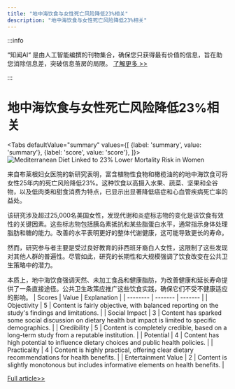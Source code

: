 ```yaml
---
title: "地中海饮食与女性死亡风险降低23%相关"
description: "地中海饮食与女性死亡风险降低23%相关"
---
```



:::info

“知闻AI“ 是由人工智能编撰的刊物集合，确保您只获得最有价值的信息，旨在助您消除信息差，突破信息茧房的局限。  [了解更多 >>](/)

:::

# 地中海饮食与女性死亡风险降低23%相关


<Tabs
	defaultValue="summary"
	values={[
	{label: 'summary', value: 'summary'},
	{label: 'score', value: 'score'},
]}>
<TabItem value="summary">
<img
  src="https://image.informedainews.com/2024/06/Foo-LMo-1717382858-0.jpg"
  alt="Mediterranean Diet Linked to 23% Lower Mortality Risk in Women"
/>



来自布莱根妇女医院的新研究表明，富含植物性食物和橄榄油的的地中海饮食可将女性25年内的死亡风险降低23%。这种饮食以高摄入水果、蔬菜、坚果和全谷物，以及低肉类和甜食消费为特点，已显示出显著降低癌症和心血管疾病死亡率的益处。

该研究涉及超过25,000名美国女性，发现代谢和炎症标志物的变化是该饮食有效性的关键因素。这些标志物包括胰岛素抵抗和某些脂蛋白水平，通常指示身体处理脂肪和糖的能力。改善的水平表明更好的整体代谢健康，这可能导致更长的寿命。

然而，研究参与者主要是受过良好教育的非西班牙裔白人女性，这限制了这些发现对其他人群的普遍性。尽管如此，研究的长期性和大规模强调了饮食改变在公共卫生策略中的潜力。

本质上，地中海饮食强调天然、未加工食品和健康脂肪，为改善健康和延长寿命提供了一条直接途径。公共卫生政策应推广这些饮食实践，确保它们不受不健康适应的影响。
</TabItem>
<TabItem value="score">
	| Scores     | Value   | Explanation |
	| -------- | ------- | ------- |
	| Objectivity  | 5    | Content is fairly objective, with balanced reporting on the study's findings and limitations.    |
	| Social Impact | 3     | Content has sparked some social discussion on dietary health but impact is limited to specific demographics.    |
	| Credibility    | 5    | Content is completely credible, based on a long-term study from a reputable institution.    |
	| Potential    | 4    | Content has high potential to influence dietary choices and public health policies.    |
	| Practicality    | 4    | Content is highly practical, offering clear dietary recommendations for health benefits.    |
	| Entertainment Value    | 2    | Content is slightly monotonous but includes informative elements on health benefits.    |
</TabItem>
</Tabs>

[Full article>>](https://www.cnbeta.com.tw/articles/science/1433328.htm)

